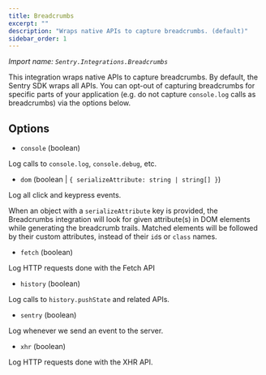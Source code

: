 ```yaml
---
title: Breadcrumbs
excerpt: ""
description: "Wraps native APIs to capture breadcrumbs. (default)"
sidebar_order: 1
---
```


_Import name: `Sentry.Integrations.Breadcrumbs`_

This integration wraps native APIs to capture breadcrumbs. By default, the Sentry SDK wraps all APIs.
You can opt-out of capturing breadcrumbs for specific parts of your application (e.g. do not capture `console.log` calls as breadcrumbs) via the options below.

## Options

- `console` (boolean)

Log calls to `console.log`, `console.debug`, etc.

- `dom` (boolean | `{ serializeAttribute: string | string[] }`)

Log all click and keypress events.

When an object with a `serializeAttribute` key is provided, the Breadcrumbs integration will look for given attribute(s) in DOM elements while generating the breadcrumb trails. Matched elements will be followed by their custom attributes, instead of their `id`s or `class` names.

- `fetch` (boolean)

Log HTTP requests done with the Fetch API

- `history` (boolean)

Log calls to `history.pushState` and related APIs.

- `sentry` (boolean)

Log whenever we send an event to the server.

- `xhr` (boolean)

Log HTTP requests done with the XHR API.
